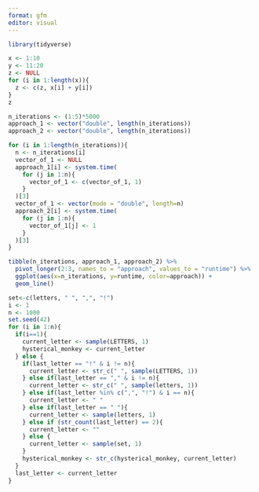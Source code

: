 ```yaml
---
format: gfm
editor: visual
---
```


```r
library(tidyverse)
```

```r
x <- 1:10
y <- 11:20
z <- NULL
for (i in 1:length(x)){
  z <- c(z, x[i] + y[i])
}
z
```

```r
n_iterations <- (1:5)*5000
approach_1 <- vector("double", length(n_iterations))
approach_2 <- vector("double", length(n_iterations))

for (i in 1:length(n_iterations)){
  n <- n_iterations[i]
  vector_of_1 <- NULL
  approach_1[i] <- system.time(
    for (j in 1:n){
      vector_of_1 <- c(vector_of_1, 1)
    }
  )[3]
  vector_of_1 <- vector(mode = "double", length=n)
  approach_2[i] <- system.time(
    for (j in 1:n){
      vector_of_1[j] <- 1
    }
  )[3]
}

tibble(n_iterations, approach_1, approach_2) %>%
  pivot_longer(2:3, names_to = "approach", values_to = "runtime") %>%
  ggplot(aes(x=n_iterations, y=runtime, color=approach)) +
  geom_line()
```

```r
set<-c(letters, " ", ",", "!")
i <- 1
n <- 1000
set.seed(42)
for (i in 1:n){
  if(i==1){
    current_letter <- sample(LETTERS, 1)
    hysterical_monkey <- current_letter
  } else {
    if(last_letter == "!" & i != n){
      current_letter <- str_c(" ", sample(LETTERS, 1))
    } else if(last_letter == "," & i != n){
      current_letter <- str_c(" ", sample(letters, 1))
    } else if(last_letter %in% c(",", "!") & i == n){
      current_letter <- " "
    } else if(last_letter == " "){
      current_letter <- sample(letters, 1)
    } else if (str_count(last_letter) == 2){
      current_letter <- ""
    } else {
      current_letter <- sample(set, 1)
    }
    hysterical_monkey <- str_c(hysterical_monkey, current_letter)
  }
  last_letter <- current_letter
}
```

